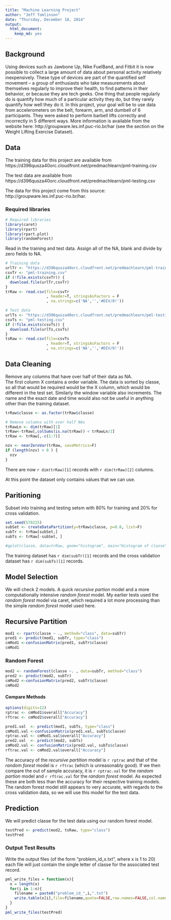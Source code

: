 ```yaml
---
title: "Machine Learning Project"
author: "Jeff Tomlinson"
date: "Thursday, December 18, 2014"
output:
  html_document:
    keep_md: yes
---
```


## Background

 Using devices such as Jawbone Up, Nike FuelBand, and Fitbit it is now possible
 to collect a large amount of data about personal activity relatively
 inexpensively. These type of devices are part of the quantified self movement
 – a group of enthusiasts who take measurements about themselves regularly to
 improve their health, to find patterns in their behavior, or because they are
 tech geeks. One thing that people regularly do is quantify how much of a
 particular activity they do, but they rarely quantify how well they do it. In
 this project, your goal will be to use data from accelerometers on the belt,
 forearm, arm, and dumbell of 6 participants. They were asked to perform
 barbell lifts correctly and incorrectly in 5 different ways. More information
 is available from the website here: http://groupware.les.inf.puc-rio.br/har
 (see the section on the Weight Lifting Exercise Dataset).
 
## Data

The training data for this project are available from
https://d396qusza40orc.cloudfront.net/predmachlearn/pml-training.csv

The test data are available from 
https://d396qusza40orc.cloudfront.net/predmachlearn/pml-testing.csv

The data for this project come from this source: http://groupware.les.inf.puc-rio.br/har.

### Required libraries
```r
# Required libraries
library(caret)
library(rpart)
library(rpart.plot)
library(randomForest)

```

Read in the training and test data. Assign all of the NA, blank and divide by zero 
fields to NA.
```r

# Training data
urlTr <- "https://d396qusza40orc.cloudfront.net/predmachlearn/pml-training.csv"
csvTr <- "pml-training.csv"
if (!file.exists(csvTr)) {
  download.file(urlTr,csvTr)
}
trRaw <- read.csv(file=csvTr
                  , header=T, stringsAsFactors = F
                  , na.strings=c('NA','','#DIV/0!'))

# Test data
urlTs <- "https://d396qusza40orc.cloudfront.net/predmachlearn/pml-testing.csv"
csvTs <- "pml-testing.csv"
if (!file.exists(csvTs)) {
  download.file(urlTs,csvTs)
}
tsRaw <- read.csv(file=csvTs
                  , header=T, stringsAsFactors = F
                  , na.strings=c('NA','','#DIV/0!'))

```

## Data Cleaning

Remove any columns that have over half of their data as NA.  
The first column X contains a order variable.  The data is sorted by classe,
so all that would be required would be the X column, which would be 
different in the test set.  Similarly the window variable also increments.
The name and the exact date and time would also not be useful in anything
other than the training dataset.

```r
trRaw$classe <- as.factor(trRaw$classe)  

# Remove columns with over half NAs
trRawLn <- dim(trRaw)[1]
trRaw<-trRaw[,colSums(is.na(trRaw)) < trRawLn/2]
trRaw <- trRaw[,-c(1:7)]

nzv <- nearZeroVar(trRaw, saveMetrics=F)
if (length(nzv) > 0 ) {
  nzv
}

```
There are now `r dim(trRaw)[1]` records with `r dim(trRaw)[2]` columns.

At this point the dataset only contains values that we can use.

## Paritioning

Subset into training and testing setsm with 80% for training and 20% for cross
validation.
```r
set.seed(570225)
subSet <- createDataPartition(y=trRaw$classe, p=0.8, list=F)
subTr <- trRaw[subSet,]
subTs <- trRaw[-subSet, ]

#qplot(classe, data=trRaw, geom="histogram", main="Histogram of classe", xlab="Classe")

```

The training dataset has `r dim(subTr)[1]` records and the cross validation dataset 
has `r dim(subTs)[1]` records.

## Model Selection

We will check 2 models.  A quick *recursive partion* model and a more computationally intensive
*random forest* model.  My earlier tests used the *random forest* model via caret, 
which required a lot more processing than the simple *random forest* model used here.

## Recursive Partition
```r
mod1 <- rpart(classe ~ ., method="class", data=subTr)
pred1 <- predict(mod1, subTr, type="class")
cmMod1 <-confusionMatrix(pred1, subTr$classe)
cmMod1
```

### Random Forest
```r
mod2 <- randomForest(classe ~. , data=subTr, method="class")
pred2 <- predict(mod2, subTr)
cmMod2 <-confusionMatrix(pred2, subTr$classe)
cmMod2
```

#### Compare Methods
```r
options(digits=12)
rptrac <- cmMod1$overall["Accuracy"]
rftrac <- cmMod2$overall["Accuracy"]

pred1.val  <- predict(mod1, subTs, type="class")
cmMod1.val <-confusionMatrix(pred1.val, subTs$classe)
rptrac.val <- cmMod1.val$overall["Accuracy"]
pred2.val  <- predict(mod2, subTs)
cmMod2.val <- confusionMatrix(pred2.val, subTs$classe)
rftrac.val <- cmMod2.val$overall["Accuracy"]
```

The accuracy of the *recursive partition* model is `r rptrac` and that of the *random forest* model 
is `r rftrac` (which is unreasonably good). If we then compare the out of sample accuracy, 
it is `r rptrac.val` for the *random partion* model and `r rftrac.val` for the *random forest* 
model.  As expected these are both less than the accuracy for their respective
training models.  The random forest model still appears to very accurate, with regards
to the cross validation data, so we will use this model for the test data.

## Prediction
We will predict classe for the test data using our random forest model.

```r
testPred <- predict(mod2, tsRaw, type="class")
testPred
```

### Output Test Results
Write the output files (of the form "problem_id_x.txt", where x is 1 to 20)
each file will just contain the single letter of classe for the associated 
test record.

```r
pml_write_files = function(x){
  n = length(x)
  for(i in 1:n){
    filename = paste0("problem_id_",i,".txt")
    write.table(x[i],file=filename,quote=FALSE,row.names=FALSE,col.names=FALSE)
  }
}
pml_write_files(testPred)
```








